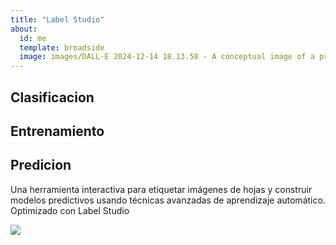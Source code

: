 ```yaml
---
title: "Label Studio"
about:
  id: me
  template: broadside
  image: images/DALL·E 2024-12-14 18.13.58 - A conceptual image of a predictive model in agriculture. The scene features a digital map of farmland with overlaying graphs and data visualizations, .webp
---
```


::: {#me}

## Clasificacion 

## Entrenamiento

## Predicion 
:::

Una herramienta interactiva para etiquetar imágenes de hojas y construir modelos
predictivos usando técnicas avanzadas de aprendizaje automático. Optimizado con
Label Studio

![](images/192582340-4c9e4401-1fe6-4dbb-95bb-fdbba5493f61 (1).png)
